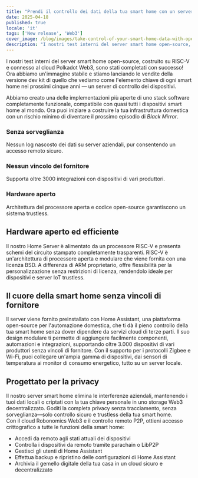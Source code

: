 ```yaml
---
title: "Prendi il controllo dei dati della tua smart home con un server domestico open-source su processore RISC-V e connettività Web3."
date: 2025-04-18
published: true
locale: 'it'
tags: ['New release', 'Web3']
cover_image: /blog/images/take-control-of-your-smart-home-data-with-open/cover.webp
description: "I nostri test interni del server smart home open-source, costruito su RISC-V e connesso al cloud Polkadot Web3, sono stati completati con successo! Ora abbiamo un'immagine stabile e stiamo lanciando le vendite della versione dev kit di quello che vediamo come l'elemento chiave di ogni smart home nei prossimi cinque anni — un server di controllo dei dispositivi."
---  
```

  
I nostri test interni del server smart home open-source, costruito su RISC-V e connesso al cloud Polkadot Web3, sono stati completati con successo! Ora abbiamo un'immagine stabile e stiamo lanciando le vendite della versione dev kit di quello che vediamo come l'elemento chiave di ogni smart home nei prossimi cinque anni — un server di controllo dei dispositivi.
   
Abbiamo creato una delle implementazioni più aperte di uno stack software completamente funzionale, compatibile con quasi tutti i dispositivi smart home al mondo. Ora puoi iniziare a costruire la tua infrastruttura domestica con un rischio minimo di diventare il prossimo episodio di *Black Mirror*.
   
### Senza sorveglianza   
Nessun log nascosto dei dati su server aziendali, pur consentendo un accesso remoto sicuro.   

### Nessun vincolo del fornitore   
Supporta oltre 3000 integrazioni con dispositivi di vari produttori.   

### Hardware aperto   
Architettura del processore aperta e codice open-source garantiscono un sistema trustless.   

## Hardware aperto ed efficiente   
Il nostro Home Server è alimentato da un processore RISC-V e presenta schemi del circuito stampato completamente trasparenti. RISC-V è un'architettura di processore aperta e modulare che viene fornita con una licenza BSD. A differenza di ARM proprietario, offre flessibilità per la personalizzazione senza restrizioni di licenza, rendendolo ideale per dispositivi e server IoT trustless.   

## Il cuore della smart home senza vincoli di fornitore   
Il server viene fornito preinstallato con Home Assistant, una piattaforma open-source per l'automazione domestica, che ti dà il pieno controllo della tua smart home senza dover dipendere da servizi cloud di terze parti. Il suo design modulare ti permette di aggiungere facilmente componenti, automazioni e integrazioni, supportando oltre 3.000 dispositivi di vari produttori senza vincoli di fornitore. Con il supporto per i protocolli Zigbee e Wi-Fi, puoi collegare un'ampia gamma di dispositivi, dai sensori di temperatura ai monitor di consumo energetico, tutto su un server locale.  

## Progettato per la privacy   
Il nostro server smart home elimina le interferenze aziendali, mantenendo i tuoi dati locali o criptati con la tua chiave personale in uno storage Web3 decentralizzato. Goditi la completa privacy senza tracciamento, senza sorveglianza—solo controllo sicuro e trustless della tua smart home.   
Con il cloud Robonomics Web3 e il controllo remoto P2P, ottieni accesso crittografico a tutte le funzioni della smart home:   

- Accedi da remoto agli stati attuali dei dispositivi   
- Controlla i dispositivi da remoto tramite parachain o LibP2P   
- Gestisci gli utenti di Home Assistant   
- Effettua backup e ripristino delle configurazioni di Home Assistant   
- Archivia il gemello digitale della tua casa in un cloud sicuro e decentralizzato   
